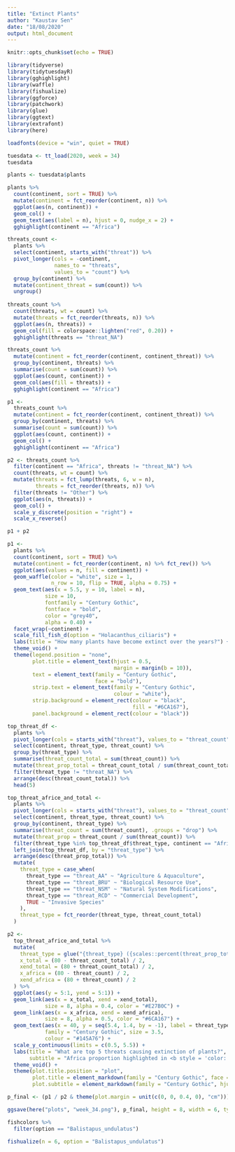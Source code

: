 ```yaml
---
title: "Extinct Plants"
author: "Kaustav Sen"
date: "18/08/2020"
output: html_document
---
```


```r
knitr::opts_chunk$set(echo = TRUE)
```

```r
library(tidyverse)
library(tidytuesdayR)
library(gghighlight)
library(waffle)
library(fishualize)
library(ggforce)
library(patchwork)
library(glue)
library(ggtext)
library(extrafont)
library(here)

loadfonts(device = "win", quiet = TRUE)
```

```r
tuesdata <- tt_load(2020, week = 34)
tuesdata

plants <- tuesdata$plants
```

```r
plants %>% 
  count(continent, sort = TRUE) %>% 
  mutate(continent = fct_reorder(continent, n)) %>% 
  ggplot(aes(n, continent)) +
  geom_col() +
  geom_text(aes(label = n), hjust = 0, nudge_x = 2) +
  gghighlight(continent == "Africa")
```
```r
threats_count <- 
  plants %>% 
  select(continent, starts_with("threat")) %>% 
  pivot_longer(cols = -continent,
               names_to = "threats",
               values_to = "count") %>% 
  group_by(continent) %>% 
  mutate(continent_threat = sum(count)) %>% 
  ungroup()
  
threats_count %>% 
  count(threats, wt = count) %>% 
  mutate(threats = fct_reorder(threats, n)) %>% 
  ggplot(aes(n, threats)) +
  geom_col(fill = colorspace::lighten("red", 0.20)) +
  gghighlight(threats == "threat_NA")
```

```r
threats_count %>% 
  mutate(continent = fct_reorder(continent, continent_threat)) %>% 
  group_by(continent, threats) %>% 
  summarise(count = sum(count)) %>% 
  ggplot(aes(count, continent)) +
  geom_col(aes(fill = threats)) +
  gghighlight(continent == "Africa")
```

```r
p1 <- 
  threats_count %>% 
  mutate(continent = fct_reorder(continent, continent_threat)) %>% 
  group_by(continent, threats) %>% 
  summarise(count = sum(count)) %>% 
  ggplot(aes(count, continent)) +
  geom_col() +
  gghighlight(continent == "Africa")

p2 <- threats_count %>% 
  filter(continent == "Africa", threats != "threat_NA") %>% 
  count(threats, wt = count) %>% 
  mutate(threats = fct_lump(threats, 6, w = n),
         threats = fct_reorder(threats, n)) %>% 
  filter(threats != "Other") %>% 
  ggplot(aes(n, threats)) +
  geom_col() +
  scale_y_discrete(position = "right") +
  scale_x_reverse()

p1 + p2
```

```r
p1 <- 
  plants %>% 
  count(continent, sort = TRUE) %>% 
  mutate(continent = fct_reorder(continent, n) %>% fct_rev()) %>% 
  ggplot(aes(values = n, fill = continent)) +
  geom_waffle(color = "white", size = 1, 
              n_row = 10, flip = TRUE, alpha = 0.75) +
  geom_text(aes(x = 5.5, y = 10, label = n),
            size = 10,
            fontfamily = "Century Gothic",
            fontface = "bold",
            color = "grey40",
            alpha = 0.40) +
  facet_wrap(~continent) +
  scale_fill_fish_d(option = "Holacanthus_ciliaris") +
  labs(title = "How many plants have become extinct over the years?") +
  theme_void() +
  theme(legend.position = "none",
        plot.title = element_text(hjust = 0.5,
                                  margin = margin(b = 10)),
        text = element_text(family = "Century Gothic",
                            face = "bold"),
        strip.text = element_text(family = "Century Gothic",
                                  colour = "white"),
        strip.background = element_rect(colour = "black",
                                        fill = "#6CA167"),
        panel.background = element_rect(colour = "black"))
```

```r
top_threat_df <- 
  plants %>% 
  pivot_longer(cols = starts_with("threat"), values_to = "threat_count", names_to = "threat_type") %>% 
  select(continent, threat_type, threat_count) %>% 
  group_by(threat_type) %>% 
  summarise(threat_count_total = sum(threat_count)) %>% 
  mutate(threat_prop_total = threat_count_total / sum(threat_count_total)) %>% 
  filter(threat_type != "threat_NA") %>% 
  arrange(desc(threat_count_total)) %>% 
  head(5)

top_threat_africe_and_total <- 
  plants %>% 
  pivot_longer(cols = starts_with("threat"), values_to = "threat_count", names_to = "threat_type") %>% 
  select(continent, threat_type, threat_count) %>% 
  group_by(continent, threat_type) %>% 
  summarise(threat_count = sum(threat_count), .groups = "drop") %>% 
  mutate(threat_prop = threat_count / sum(threat_count)) %>% 
  filter(threat_type %in% top_threat_df$threat_type, continent == "Africa") %>% 
  left_join(top_threat_df, by = "threat_type") %>% 
  arrange(desc(threat_prop_total)) %>% 
  mutate(
    threat_type = case_when(
      threat_type == "threat_AA" ~ "Agriculture & Aquaculture",
      threat_type == "threat_BRU" ~ "Biological Resource Use",
      threat_type == "threat_NSM" ~ "Natural System Modifications",
      threat_type == "threat_RCD" ~ "Commercial Development",
      TRUE ~ "Invasive Species"
    ),
    threat_type = fct_reorder(threat_type, threat_count_total)
  )

p2 <- 
  top_threat_africe_and_total %>% 
  mutate(
    threat_type = glue("{threat_type} ({scales::percent(threat_prop_total, accuracy = 1)})"),
    x_total = (80 - threat_count_total) / 2,
    xend_total = (80 + threat_count_total) / 2,
    x_africa = (80 - threat_count) / 2,
    xend_africa = (80 + threat_count) / 2
  ) %>% 
  ggplot(aes(y = 5:1, yend = 5:1)) +
  geom_link(aes(x = x_total, xend = xend_total),
            size = 8, alpha = 0.4, color = "#E27B0C") +
  geom_link(aes(x = x_africa, xend = xend_africa),
            size = 8, alpha = 0.5, color = "#6CA167") +
  geom_text(aes(x = 40, y = seq(5.4, 1.4, by = -1), label = threat_type),
            family = "Century Gothic", size = 3.5,
            colour = "#145A76") +
  scale_y_continuous(limits = c(0.5, 5.5)) +
  labs(title = "What are top 5 threats causing extinction of plants?",
       subtitle = "Africa proportion highlighted in <b style = 'color: #6CA167'>green</b>") +
  theme_void() +
  theme(plot.title.position = "plot",
        plot.title = element_markdown(family = "Century Gothic", face = "bold", hjust = 0.5),
        plot.subtitle = element_markdown(family = "Century Gothic", hjust = 0.5))
```

```r
p_final <- (p1 / p2 & theme(plot.margin = unit(c(0, 0, 0.4, 0), "cm"))) + plot_layout(heights = c(2, 1.5))

ggsave(here("plots", "week_34.png"), p_final, height = 8, width = 6, type = "cairo")
```


```r
fishcolors %>% 
  filter(option == "Balistapus_undulatus")
```

```r
fishualize(n = 6, option = "Balistapus_undulatus")
```